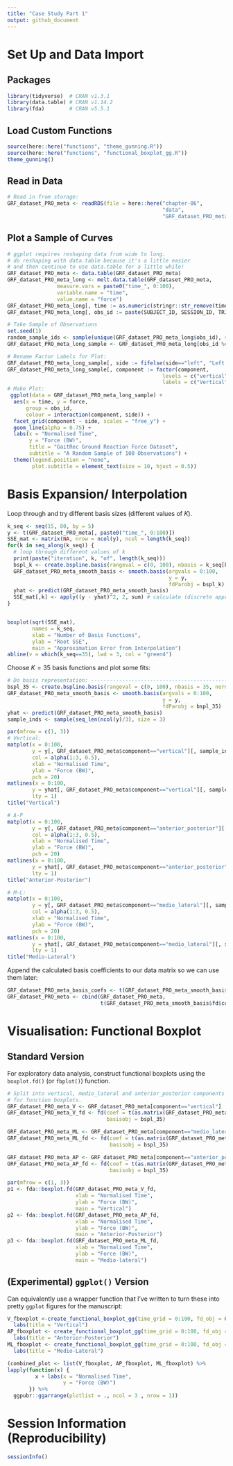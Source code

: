 ```yaml
---
title: "Case Study Part 1"
output: github_document
---
```


# Set Up and Data Import

## Packages

```r
library(tidyverse)  # CRAN v1.3.1 
library(data.table) # CRAN v1.14.2
library(fda)        # CRAN v5.5.1        
```

## Load Custom Functions

```r
source(here::here("functions", "theme_gunning.R"))
source(here::here("functions", "functional_boxplot_gg.R"))
theme_gunning()
```

## Read in Data

```r
# Read in from storage:
GRF_dataset_PRO_meta <- readRDS(file = here::here("chapter-06",
                                                  "data",
                                                  "GRF_dataset_PRO_meta.rds"))
```

## Plot a Sample of Curves

```r
# ggplot requires reshaping data from wide to long.
# do reshaping with data.table because it's a little easier
# and then continue to use data.table for a little while!
GRF_dataset_PRO_meta <- data.table(GRF_dataset_PRO_meta)
GRF_dataset_PRO_meta_long <- melt.data.table(GRF_dataset_PRO_meta,
                measure.vars = paste0("time_", 0:100),
                variable.name = "time",
                value.name = "force")
GRF_dataset_PRO_meta_long[, time := as.numeric(stringr::str_remove(time, "time_"))]
GRF_dataset_PRO_meta_long[, obs_id := paste(SUBJECT_ID, SESSION_ID, TRIAL_ID, sep = "_")]
```

```r
# Take Sample of Observations
set.seed(1)
random_sample_ids <- sample(unique(GRF_dataset_PRO_meta_long$obs_id), size = 100)
GRF_dataset_PRO_meta_long_sample <- GRF_dataset_PRO_meta_long[obs_id %chin% random_sample_ids]

# Rename Factor Labels for Plot:
GRF_dataset_PRO_meta_long_sample[, side := fifelse(side=="left", "Left Side", "Right Side")]
GRF_dataset_PRO_meta_long_sample[, component := factor(component,
                                                  levels = c("vertical", "anterior_posterior", "medio_lateral"),
                                                  labels = c("Vertical", "Anterior-Posterior", "Medio-Lateral"))]
# Make Plot:
 ggplot(data = GRF_dataset_PRO_meta_long_sample) +
  aes(x = time, y = force,
      group = obs_id,
      colour = interaction(component, side)) +
  facet_grid(component ~ side, scales = "free_y") +
  geom_line(alpha = 0.75) +
  labs(x = "Normalised Time",
       y = "Force (BW)",
       title = "GaitRec Ground Reaction Force Dataset",
       subtitle = "A Random Sample of 100 Observations") +
  theme(legend.position = "none",
        plot.subtitle = element_text(size = 10, hjust = 0.5))
```

# Basis Expansion/ Interpolation

Loop through and try different basis sizes (different values of $K$).

```r
k_seq <- seq(15, 80, by = 5)
y <- t(GRF_dataset_PRO_meta[, paste0("time_", 0:100)])
SSE_mat <- matrix(NA, nrow = ncol(y), ncol = length(k_seq))
for(k in seq_along(k_seq)) {
  # loop through different values of k
  print(paste("iteration", k, "of", length(k_seq)))
  bspl_k <- create.bspline.basis(rangeval = c(0, 100), nbasis = k_seq[k], norder = 4)
  GRF_dataset_PRO_meta_smooth_basis <- smooth.basis(argvals = 0:100,
                                                    y = y,
                                                    fdParobj = bspl_k)
  yhat <- predict(GRF_dataset_PRO_meta_smooth_basis)
  SSE_mat[,k] <- apply((y - yhat)^2, 2, sum) # calculate (discrete approx. to) integrated squared error
}


boxplot(sqrt(SSE_mat),
        names = k_seq,
        xlab = "Number of Basis Functions",
        ylab = "Root SSE",
        main = "Approximation Error from Interpolation")
abline(v = which(k_seq==35), lwd = 3, col = "green4")
```

Choose $K=35$ basis functions and plot some fits:

```r
# Do basis representation: ------------------------------------------------
bspl_35 <- create.bspline.basis(rangeval = c(0, 100), nbasis = 35, norder = 4)
GRF_dataset_PRO_meta_smooth_basis <- smooth.basis(argvals = 0:100,
                                                  y = y,
                                                  fdParobj = bspl_35)
yhat <- predict(GRF_dataset_PRO_meta_smooth_basis)
sample_inds <- sample(seq_len(ncol(y)/3), size = 3)

par(mfrow = c(1, 3))
# Vertical:
matplot(x = 0:100,
        y = y[, GRF_dataset_PRO_meta$component=="vertical"][, sample_inds],
        col = alpha(1:3, 0.5), 
        xlab = "Normalised Time",
        ylab = "Force (BW)",
        pch = 20)
matlines(x = 0:100,
        y = yhat[, GRF_dataset_PRO_meta$component=="vertical"][, sample_inds],
        lty = 1)
title("Vertical")

# A-P
matplot(x = 0:100,
        y = y[, GRF_dataset_PRO_meta$component=="anterior_posterior"][, sample_inds],
        col = alpha(1:3, 0.5), 
        xlab = "Normalised Time",
        ylab = "Force (BW)",
        pch = 20)
matlines(x = 0:100,
        y = yhat[, GRF_dataset_PRO_meta$component=="anterior_posterior"][, sample_inds],
        lty = 1)
title("Anterior-Posterior")

# M-L:
matplot(x = 0:100,
        y = y[, GRF_dataset_PRO_meta$component=="medio_lateral"][, sample_inds],
        col = alpha(1:3, 0.5), 
        xlab = "Normalised Time",
        ylab = "Force (BW)",
        pch = 20)
matlines(x = 0:100,
        y = yhat[, GRF_dataset_PRO_meta$component=="medio_lateral"][, sample_inds],
        lty = 1)
title("Medio-Lateral")


```

Append the calculated basis coefficients to our data matrix so we can use them later:

```r
GRF_dataset_PRO_meta_basis_coefs <- t(GRF_dataset_PRO_meta_smooth_basis$fd$coefs)
GRF_dataset_PRO_meta <- cbind(GRF_dataset_PRO_meta,
                              t(GRF_dataset_PRO_meta_smooth_basis$fd$coefs))
```

# Visualisation: Functional Boxplot

## Standard Version 

For exploratory data analysis, construct functional boxplots using the `boxplot.fd()` (or `fbplot()`) function.

```r
# Split into vertical, medio_lateral and anterior_posterior components
# for function boxplots.
GRF_dataset_PRO_meta_V <- GRF_dataset_PRO_meta[component=="vertical"]
GRF_dataset_PRO_meta_V_fd <- fd(coef = t(as.matrix(GRF_dataset_PRO_meta_V[, paste0("bspl4.", 1:35)])),
                                basisobj = bspl_35)

GRF_dataset_PRO_meta_ML <- GRF_dataset_PRO_meta[component=="medio_lateral"]
GRF_dataset_PRO_meta_ML_fd <- fd(coef = t(as.matrix(GRF_dataset_PRO_meta_ML[, paste0("bspl4.", 1:35)])),
                                 basisobj = bspl_35)

GRF_dataset_PRO_meta_AP <- GRF_dataset_PRO_meta[component=="anterior_posterior"]
GRF_dataset_PRO_meta_AP_fd <- fd(coef = t(as.matrix(GRF_dataset_PRO_meta_AP[, paste0("bspl4.", 1:35)])),
                                 basisobj = bspl_35)

par(mfrow = c(1, 3))
p1 <- fda::boxplot.fd(GRF_dataset_PRO_meta_V_fd,
                      xlab = "Normalised Time",
                      ylab = "Force (BW)",
                      main = "Vertical")
p2 <- fda::boxplot.fd(GRF_dataset_PRO_meta_AP_fd,
                      xlab = "Normalised Time",
                      ylab = "Force (BW)",
                      main = "Anterior-Posterior")
p3 <- fda::boxplot.fd(GRF_dataset_PRO_meta_ML_fd,
                      xlab = "Normalised Time",
                      ylab = "Force (BW)",
                      main = "Medio-lateral")
```


## (Experimental) `ggplot()` Version

Can equivalently use a wrapper function that I've written to turn these into pretty `ggplot` figures for the manuscript:

```r
V_fboxplot <-create_functional_boxplot_gg(time_grid = 0:100, fd_obj = GRF_dataset_PRO_meta_V_fd)$ggplot + 
  labs(title = "Vertical")
AP_fboxplot <- create_functional_boxplot_gg(time_grid = 0:100, fd_obj = GRF_dataset_PRO_meta_AP_fd)$ggplot +
  labs(title = "Anterior-Posterior")
ML_fboxplot <- create_functional_boxplot_gg(time_grid = 0:100, fd_obj = GRF_dataset_PRO_meta_ML_fd)$ggplot +
  labs(title = "Medio-Lateral")
```

```r
(combined_plot <- list(V_fboxplot, AP_fboxplot, ML_fboxplot) %>%
lapply(function(x) {
         x + labs(x = "Normalised Time",
                  y = "Force (BW)")
       }) %>%
  ggpubr::ggarrange(plotlist = ., ncol = 3 , nrow = 1))
```

# Session Information (Reproducibility)

```r
sessionInfo()
```


